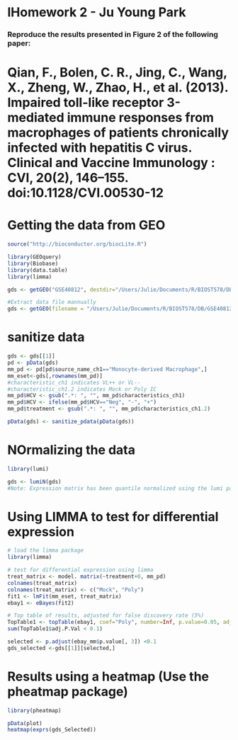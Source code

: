lHomework 2 - Ju Young Park
========================================================

### Reproduce the results presented in Figure 2 of the following paper: 
# Qian, F., Bolen, C. R., Jing, C., Wang, X., Zheng, W., Zhao, H., et al. (2013). Impaired toll-like receptor 3-mediated immune responses from macrophages of patients chronically infected with hepatitis C virus. Clinical and Vaccine Immunology : CVI, 20(2), 146–155. doi:10.1128/CVI.00530-12

# Getting the data from GEO
```r
source("http://bioconductor.org/biocLite.R")

library(GEOquery)
library(Biobase)
library(data.table)
library(limma)
```

```r
gds <- getGEO("GSE40812", destdir="/Users/Julie/Documents/R/BIOST578/DB")

#Extract data file mannually
gds <- getGEO(filename = "/Users/Julie/Documents/R/BIOST578/DB/GSE40812_series_matrix.txt")
```

# sanitize data
```r
gds <- gds[[1]]
pd <- pData(gds)
mm_pd <- pd[pd$source_name_ch1=="Monocyte-derived Macrophage",]
mm_eset<-gds[,rownames(mm_pd)]
#characteristic_ch1 indicates VL++ or VL--
#characteristic_ch1.2 indicates Mock or Poly IC
mm_pd$HCV <- gsub(".*: ", "", mm_pd$characteristics_ch1)
mm_pd$HCV <- ifelse(mm_pd$HCV=="Neg", "-", "+")
mm_pd$treatment <- gsub(".*: ", "", mm_pd$characteristics_ch1.2)

pData(gds) <- sanitize_pdata(pData(gds))
```

# NOrmalizing the data
```r
library(lumi)

gds <- lumiN(gds)
#Note: Expression matrix has been quantile normalized using the lumi package for practice. Normalization step in this data will not change the data. 
```

# Using LIMMA to test for differential expression
```r
# load the limma package
library(limma)
```

```r
# test for differential expression using limma
treat_matrix <- model. matrix(~treatment+0, mm_pd)
colnames(treat_matrix)
colnames(treat_matrix) <- c("Mock", "Poly")
fit1 <- lmFit(mm_eset, treat_matrix)
ebay1 <- eBayes(fit2)

# Top table of results, adjusted for false discovery rate (5%)
TopTable1 <- topTable(ebay1, coef="Poly", number=Inf, p.value=0.05, adjust="BH")
sum(TopTable1$adj.P.Val < 0.1)

selected <- p.adjust(ebay_mm$p.value[, 3]) <0.1
gds_selected <-gds[[1]][selected,]
```


# Results using a heatmap (Use the pheatmap package)
```r
library(pheatmap)

pData(plot)
heatmap(exprs(gds_Selected))
```

